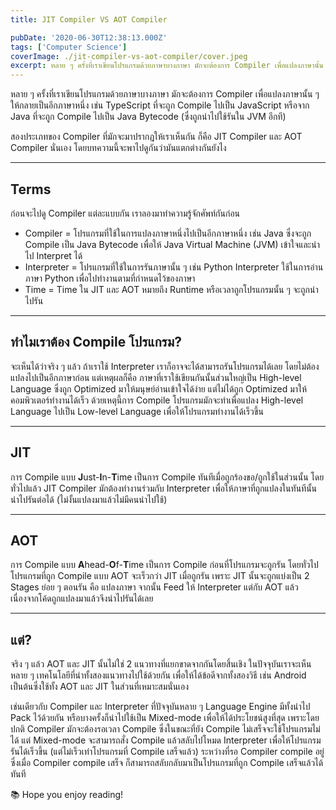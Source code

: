 ```yaml
---
title: JIT Compiler VS AOT Compiler

pubDate: '2020-06-30T12:38:13.000Z'
tags: ['Computer Science']
coverImage: ./jit-compiler-vs-aot-compiler/cover.jpeg
excerpt: หลาย ๆ ครั้งที่เราเขียนโปรแกรมด้วยภาษาบางภาษา มักจะต้องการ Compiler เพื่อแปลงภาษานั้น ๆ ให้กลายเป็นอีกภาษาหนึ่ง เช่น TypeScript ที่จะถูก Compile ไปเป็น JavaScript หรือจาก Java ที่จะถูก Compile ไปเป็น Java Bytecode (ซึ่งถูกนำไปใช้รันใน JVM อีกที) สองประเภทของ Compiler ที่มักจะมาปรากฎให้เราเห็นกัน ก็คือ JIT Compiler และ AOT Compiler นั่นเอง โดยบทความนี้จะพาไปดูกันว่ามันแตกต่างกันยังไง
---
```



หลาย ๆ ครั้งที่เราเขียนโปรแกรมด้วยภาษาบางภาษา มักจะต้องการ Compiler เพื่อแปลงภาษานั้น ๆ ให้กลายเป็นอีกภาษาหนึ่ง เช่น TypeScript ที่จะถูก Compile ไปเป็น JavaScript หรือจาก Java ที่จะถูก Compile ไปเป็น Java Bytecode (ซึ่งถูกนำไปใช้รันใน JVM อีกที)

สองประเภทของ Compiler ที่มักจะมาปรากฎให้เราเห็นกัน ก็คือ JIT Compiler และ AOT Compiler นั่นเอง โดยบทความนี้จะพาไปดูกันว่ามันแตกต่างกันยังไง

---

## Terms

ก่อนจะไปดู Compiler แต่ละแบบกัน เราลองมาทำความรู้จักศัพท์กันก่อน

- Compiler = โปรแกรมที่ใช้ในการแปลงภาษาหนึ่งไปเป็นอีกภาษาหนึ่ง เช่น Java ซึ่งจะถูก Compile เป็น Java Bytecode เพื่อให้ Java Virtual Machine (JVM) เข้าใจและนำไป Interpret ได้
- Interpreter = โปรแกรมที่ใช้ในการรันภาษานั้น ๆ เช่น Python Interpreter ใช้ในการอ่านภาษา Python เพื่อไปทำงานตามที่กำหนดไว้ของภาษา
- Time = Time ใน JIT และ AOT หมายถึง Runtime หรือเวลาถูกโปรแกรมนั้น ๆ จะถูกนำไปรัน

---

## ทำไมเราต้อง Compile โปรแกรม?

จะเห็นได้ว่าจริง ๆ แล้ว ถ้าเราใช้ Interpreter เราก็อาจจะได้สามารถรันโปรแกรมได้เลย โดยไม่ต้องแปลงไปเป็นอีกภาษาก่อน แต่เหตุผลก็คือ ภาษาที่เราใช้เขียนกันนั้นส่วนใหญ่เป็น High-level Language ซึ่งถูก Optimized มาให้มนุษย์อ่านเข้าใจได้ง่าย แต่ไม่ได้ถูก Optimized มาให้คอมพิวเตอร์ทำงานได้เร็ว ด้วยเหตุนี้การ Compile โปรแกรมมักจะทำเพื่อแปลง High-level Language ไปเป็น Low-level Language เพื่อให้โปรแกรมทำงานได้เร็วขึ้น

---

## JIT

การ Compile แบบ **J**ust-**I**n-**T**ime เป็นการ Compile ทันทีเมื่อถูกร้องขอ/ถูกใช้ในส่วนนั้น โดยทั่วไปแล้ว JIT Compiler มักต้องทำงานร่วมกับ Interpreter เพื่อให้ภาษาที่ถูกแปลงในทันทีนั้น นำไปรันต่อได้ (ไม่งั้นแปลงมาแล้วไม่มีคนนำไปใช้)

---

## AOT

การ Compile แบบ **A**head-**O**f-**T**ime เป็นการ Compile ก่อนที่โปรแกรมจะถูกรัน โดยทั่วไปโปรแกรมที่ถูก Compile แบบ AOT จะเร็วกว่า JIT เมื่อถูกรัน เพราะ JIT นั้นจะถูกแบ่งเป็น 2 Stages ย่อย ๆ ตอนรัน คือ แปลงภาษา จากนั้น Feed ให้ Interpreter แต่กับ AOT แล้วเนื่องจากโค้ดถูกแปลงมาแล้วจึงนำไปรันได้เลย

---

## แต่?

จริง ๆ แล้ว AOT และ JIT นั้นไม่ใช่ 2 แนวทางที่แยกขาดจากกันโดยสิ้นเชิง ในปัจจุบันเราจะเห็นหลาย ๆ เทคโนโลยีที่นำทั้งสองแนวทางไปใช้ด้วยกัน เพื่อให้ได้ข้อดีจากทั้งสองวิธี เช่น Android เป็นต้นซึ่งใช้ทั้ง AOT และ JIT ในส่วนที่เหมาะสมนั่นเอง

เช่นเดียวกับ Compiler และ Interpreter ที่ปัจจุบันหลาย ๆ Language Engine มีทั้งนำไป Pack ไว้ด้วยกัน หรือบางครั้งก็นำไปใช้เป็น Mixed-mode เพื่อให้ได้ประโยชน์สูงที่สุด เพราะโดยปกติ Compiler มักจะต้องรอเวลา Compile ซึ่งในขณะที่ยัง Compile ไม่เสร็จจะใช้โปรแกรมไม่ได้ แต่ Mixed-mode จะสามารถสั่ง Compile แล้วสลับไปโหมด Interpreter เพื่อให้โปรแกรมรันได้เร็วขึ้น (แต่ไม่เร็วเท่าโปรแกรมที่ Compile เสร็จแล้ว) ระหว่างที่รอ Compiler compile อยู่ ซึ่งเมื่อ Compiler compile เสร็จ ก็สามารถสลับกลับมาเป็นโปรแกรมที่ถูก Compile เสร็จแล้วได้ทันที

<Callout type="tip" title="Thanks for reading">
  📚 Hope you enjoy reading!
</Callout>
